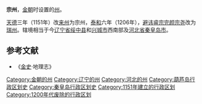 '''宗州'''，[[金朝|金朝]]时设置的[[州|州]]。

[[天德_(金朝)|天德]]三年（1151年）改[[来州|来州]]为宗州，[[泰和_(年号)|泰和]]六年（1206年），[[避讳|避讳]][[金睿宗|睿宗完颜宗尧]]改为[[瑞州_(金朝)|瑞州]]。辖境相当于今[[辽宁省|辽宁省]][[绥中县|绥中县]]和[[兴城市|兴城市]]西南部及[[河北省|河北省]][[秦皇岛市|秦皇岛市]]。

==参考文献==
*《[[金史|金史]]·地理志》

{{金朝行政区划小作品}}
[[Category:金朝的州|Category:金朝的州]]
[[Category:辽宁的州|Category:辽宁的州]]
[[Category:河北的州|Category:河北的州]]
[[Category:葫芦岛行政区划史|Category:葫芦岛行政区划史]]
[[Category:秦皇岛行政区划史|Category:秦皇岛行政区划史]]
[[Category:1151年建立的行政区划|Category:1151年建立的行政区划]]
[[Category:1200年代废除的行政区划|Category:1200年代废除的行政区划]]
